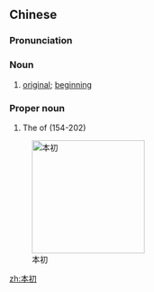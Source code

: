 ==Chinese==
{{zh-forms}}

===Pronunciation===
{{zh-pron
|m=běnchū
|c=bun2 co1
|cat=n,pn
}}

===Noun===
{{zh-noun}}

# [[original]]; [[beginning]]

===Proper noun===
{{zh-proper noun}}

# The {{w|Chinese style name}} of {{w|Yuan Shao}} (154-202)

[[Image:Yuan Shao Portrait.jpg|200px|thumb|right|本初]]

[[zh:本初]]